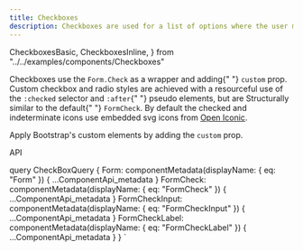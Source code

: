 ```yaml
---
title: Checkboxes
description: Checkboxes are used for a list of options where the user may select multiple options, including all or none.
---
```


  CheckboxesBasic,
  CheckboxesInline,
} from "../../examples/components/Checkboxes"

<Overview guidelink="https://modus.trimble.com/components/checkboxes/">
  Checkboxes use the <code>Form.Check</code> as a wrapper and adding{" "}
  <code>custom</code> prop. Custom checkbox and radio styles are achieved with a
  resourceful use of the <code>:checked</code> selector and <code>:after</code>{" "}
  pseudo elements, but are Structurally similar to the default{" "}
  <code>FormCheck</code>. By default the checked and indeterminate icons use
  embedded svg icons from <a href="https://useiconic.com/open">Open Iconic</a>.
</Overview>

<CodeBlock code={CheckboxesBasic}>
  <p>
    Apply Bootstrap's custom elements by adding the <code>custom</code> prop.
  </p>
</CodeBlock>

<CodeBlock title="CheckboxesInline" code={CheckboxesInline}></CodeBlock>

<LinkedHeading h="2" className="h1" id="cb-api">
  API
</LinkedHeading>
<ComponentApi metadata={props.data.Form} />
<ComponentApi metadata={props.data.FormCheck} exportedBy={props.data.Form} />
<ComponentApi
  metadata={props.data.FormCheckInput}
  exportedBy={props.data.FormCheck}
/>
<ComponentApi
  metadata={props.data.FormCheckLabel}
  exportedBy={props.data.FormCheck}
/>

  query CheckBoxQuery {
    Form: componentMetadata(displayName: { eq: "Form" }) {
      ...ComponentApi_metadata
    }
    FormCheck: componentMetadata(displayName: { eq: "FormCheck" }) {
      ...ComponentApi_metadata
    }
    FormCheckInput: componentMetadata(displayName: { eq: "FormCheckInput" }) {
      ...ComponentApi_metadata
    }
    FormCheckLabel: componentMetadata(displayName: { eq: "FormCheckLabel" }) {
      ...ComponentApi_metadata
    }
  }
`
